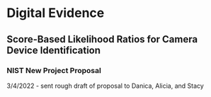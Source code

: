 # Digital Evidence

## Score-Based Likelihood Ratios for Camera Device Identification

### NIST New Project Proposal
3/4/2022 - sent rough draft of proposal to Danica, Alicia, and Stacy